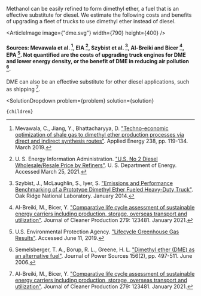 


Methanol can be easily refined to form dimethyl ether, a fuel that is an effective substitute for diesel. We estimate the following costs and benefits of upgrading a fleet of trucks to use dimethyl ether instead of diesel.

<ArticleImage image={"dme.svg"} width={790} height={400} />
#### Sources: Mevawala et al. [^"14"], EIA [^"27"], Szybist et al. [^"23"], Al-Breiki and Bicer [^"1"], EPA [^"28"]. Not quantified are the costs of upgrading truck engines for DME and lower energy density, or the benefit of DME in reducing air pollution [^"21"].

DME can also be an effective substitute for other diesel applications, such as shipping [^"1"].

[^"1"]: Al-Breiki, M., Bicer, Y. ["Comparative life cycle assessment of sustainable energy carriers including production, storage, overseas transport and utilization"](https://www.sciencedirect.com/science/article/pii/S0959652620335265). Journal of Cleaner Production 279: 123481. January 2021.

[^"14"]: Mevawala, C., Jiang, Y., Bhattacharyya, D. ["Techno-economic optimization of shale gas to dimethyl ether production processes via direct and indirect synthesis routes"](https://www.sciencedirect.com/science/article/abs/pii/S0306261919300455). Applied Energy 238, pp. 119-134. March 2019.

[^"21"]: Semelsberger, T. A., Borup, R. L., Greene, H. L. ["Dimethyl ether (DME) as an alternative fuel"](https://www.sciencedirect.com/science/article/abs/pii/S0378775305007846). Journal of Power Sources 156(2), pp. 497-511. June 2006.

[^"23"]: Szybist, J., McLaughlin, S., Iyer, S. ["Emissions and Performance Benchmarking of a Prototype Dimethyl Ether Fueled Heavy-Duty Truck"](https://www.osti.gov/biblio/1150879). Oak Ridge National Laboratory. January 2014.

[^"27"]: U. S. Energy Information Administration. ["U.S. No 2 Diesel Wholesale/Resale Price by Refiners"](https://www.eia.gov/dnav/pet/hist/LeafHandler.ashx?n=PET&s=EMA_EPD2D_PWG_NUS_DPG&f=M). U. S. Department of Energy. Accessed March 25, 2021.

[^"28"]: U.S. Environmental Protection Agency. ["Lifecycle Greenhouse Gas Results"](https://www.epa.gov/fuels-registration-reporting-and-compliance-help/lifecycle-greenhouse-gas-results). Accessed June 11, 2019.

  <SolutionDropdown 
    problem={problem} 
    solution={solution}
  >
    {children}
  </SolutionDropdown>